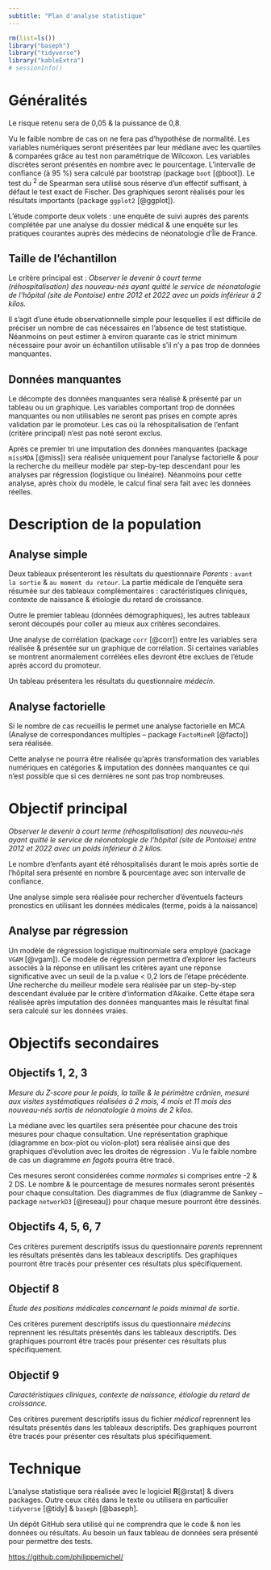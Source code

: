 ```yaml
---
subtitle: "Plan d'analyse statistique"
---
```


```r
rm(list=ls())
library("baseph")
library("tidyverse")
library("kableExtra")
# sessionInfo()
```

# Généralités

Le risque \textalpha{} retenu sera de 0,05 & la puissance de 0,8.

Vu le faible nombre de cas on ne fera pas d'hypothèse de normalité. Les variables numériques seront présentées par leur médiane avec les quartiles & comparées grâce au test non paramétrique de Wilcoxon. Les variables discrètes seront présentés en nombre avec le pourcentage. L'intervalle de confiance (à 95 %) sera calculé par bootstrap (package `boot` [@boot]). Le test du \textchi$^2$ de Spearman sera utilisé sous réserve d'un effectif suffisant, à défaut le test exact de Fischer. Des graphiques seront réalisés pour les résultats importants (package `ggplot2` [@ggplot]).

L'étude comporte deux volets : une enquête de suivi auprès des parents complétée par une analyse du dossier médical & une enquête sur les pratiques courantes auprès des médecins de néonatologie d'Île de France.

## Taille de l'échantillon

Le critère principal est : *Observer le devenir à court terme (réhospitalisation) des nouveau-nés ayant quitté le service de néonatologie de l’hôpital \textsc{novo} (site de Pontoise) entre 2012 et 2022 avec un poids inférieur à 2 kilos.* 

Il s'agit d'une étude observationnelle simple pour lesquelles il est difficile de préciser un nombre de cas nécessaires en l'absence de test statistique. Néanmoins on peut estimer à environ quarante cas le strict minimum nécessaire pour avoir un échantillon utilisable s'il n'y a pas trop de données manquantes. 

## Données manquantes

Le décompte des données manquantes sera réalisé & présenté par un tableau ou un graphique. Les variables comportant trop de données manquantes ou non utilisables ne seront pas prises en compte après validation par le promoteur. Les cas où la réhospitalisation de l’enfant (critère principal) n'est pas noté seront exclus. 

Après ce premier tri une imputation des données manquantes (package `missMDA` [@miss]) sera réalisée uniquement pour l'analyse factorielle & pour la recherche du meilleur modèle par step-by-tep descendant pour les analyses par régression (logistique ou linéaire). Néanmoins pour cette analyse, après choix du modèle, le calcul final sera fait avec les données réelles. 

# Description de la population

## Analyse simple

Deux tableaux présenteront les résultats du questionnaire *Parents* : `avant la sortie`  & `au moment du retour`.  La partie médicale de l’enquête sera résumée sur des tableaux complémentaires : caractéristiques cliniques, contexte de naissance & étiologie du retard de croissance. 

Outre le premier tableau (données démographiques), les autres tableaux seront découpés pour coller au mieux aux critères secondaires.


Une analyse de corrélation (package `corr` [@corr]) entre les variables sera réalisée & présentée sur un graphique de corrélation. Si certaines variables se montrent anormalement corrélées elles devront être exclues de l'étude après accord du promoteur.

Un tableau présentera les résultats du questionnaire *médecin*.

## Analyse factorielle

Si le nombre de cas recueillis le permet une analyse factorielle en MCA (Analyse de correspondances multiples -- package `FactoMineR` [@facto]) sera réalisée.

Cette analyse ne pourra être réalisée qu'après transformation des variables numériques en catégories & imputation des données manquantes ce qui n'est possible que si ces dernières ne sont pas trop nombreuses.

# Objectif principal

*Observer le devenir à court terme (réhospitalisation) des nouveau-nés ayant quitté le service de néonatologie de l’hôpital \textsc{novo} (site de Pontoise) entre 2012 et 2022 avec un poids inférieur à 2 kilos.*

Le nombre d'enfants ayant été réhospitalisés durant le mois après sortie de l'hôpital sera présenté en nombre & pourcentage avec son intervalle de confiance. 
 
Une analyse simple sera réalisée pour rechercher d'éventuels facteurs pronostics en utilisant les données médicales (terme, poids à la naissance\dots)


## Analyse par régression

Un modèle de régression logistique multinomiale sera employé (package `VGAM` [@vgam]). Ce modèle de régression permettra d’explorer les facteurs associés à la réponse en utilisant les critères ayant une réponse significative avec un seuil de la p.value \< 0,2 lors de l'étape précédente. Une recherche du meilleur modèle sera réalisée par un step-by-step descendant évaluée par le critère d’information d’Akaike. Cette étape sera réalisée après imputation des données manquantes mais le résultat final sera calculé sur les données vraies. 

# Objectifs secondaires

## Objectifs 1, 2, 3

*Mesure du Z-score pour le poids, la taille & le périmètre crânien, mesuré aux visites systématiques réalisées à 2 mois, 4 mois et 11 mois des nouveau-nés sortis de néonatologie à moins de 2 kilos.*

La médiane avec les quartiles sera présentée pour chacune des trois mesures pour chaque consultation. Une représentation graphique (diagramme en box-plot ou violon-plot) sera réalisée ainsi que des graphiques d'évolution avec les droites de régression \footnote{Pour la visite à onze mois il risque d'y avoir de nombreuses données manquantes ce qui limiterait la qualité du modèle.}. Vu le faible nombre de cas un diagramme *en fagots* pourra être tracé.

Ces mesures seront considérées comme *normales* si comprises entre -2 & 2 DS. Le nombre & le pourcentage de mesures normales seront présentés pour chaque consultation. Des diagrammes de flux (diagramme de Sankey -- package `networkD3` [@reseau]) pour chaque mesure pourront être dessinés.  


## Objectifs 4, 5, 6, 7

Ces critères purement descriptifs issus du questionnaire *parents* reprennent les résultats présentés dans les tableaux descriptifs. Des graphiques pourront être tracés pour présenter ces résultats plus spécifiquement.


## Objectif 8
*Étude des positions médicales concernant le poids minimal de sortie.*

Ces critères purement descriptifs issus du questionnaire *médecins* reprennent les résultats présentés dans les tableaux descriptifs. Des graphiques pourront être tracés pour présenter ces résultats plus spécifiquement.

## Objectif 9
*Caractéristiques cliniques, contexte de naissance, étiologie du retard de croissance.*

Ces critères purement descriptifs issus du  fichier *médical* reprennent les résultats présentés dans les tableaux descriptifs. Des graphiques pourront être tracés pour présenter ces résultats plus spécifiquement.


# Technique {.appendix}

L'analyse statistique sera réalisée avec le logiciel **R**[@rstat] & divers packages. Outre ceux cités dans le texte ou utilisera en particulier `tidyverse` [@tidy] & `baseph` [@baseph].

Un dépôt GitHub sera utilisé qui ne comprendra que le code & non les données ou résultats. Au besoin un faux tableau de données sera présenté pour permettre des tests.

<https://github.com/philippemichel/>
